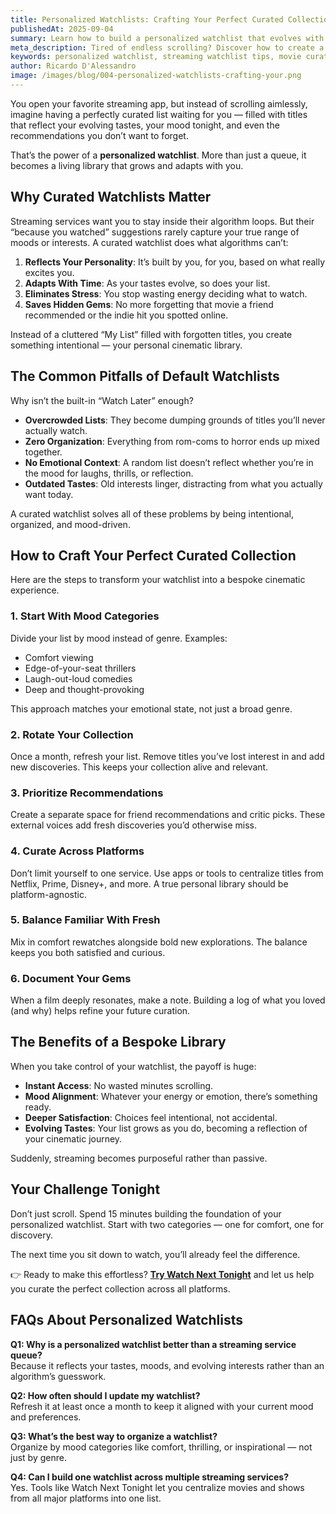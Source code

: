 ```yaml
---
title: Personalized Watchlists: Crafting Your Perfect Curated Collection for Any Mood
publishedAt: 2025-09-04
summary: Learn how to build a personalized watchlist that evolves with your tastes and mood, transforming your streaming habits into a bespoke cinematic library.
meta_description: Tired of endless scrolling? Discover how to create a personalized watchlist that reflects your evolving tastes and moods, like a custom-built streaming library.
keywords: personalized watchlist, streaming watchlist tips, movie curation, streaming recommendations, watchlist by mood, curated movie library
author: Ricardo D'Alessandro
image: /images/blog/004-personalized-watchlists-crafting-your.png
---
```


You open your favorite streaming app, but instead of scrolling aimlessly, imagine having a perfectly curated list waiting for you — filled with titles that reflect your evolving tastes, your mood tonight, and even the recommendations you don’t want to forget.  

That’s the power of a **personalized watchlist**. More than just a queue, it becomes a living library that grows and adapts with you.  


## Why Curated Watchlists Matter

Streaming services want you to stay inside their algorithm loops. But their “because you watched” suggestions rarely capture your true range of moods or interests. A curated watchlist does what algorithms can’t:  

1. **Reflects Your Personality**: It’s built by you, for you, based on what really excites you.  
2. **Adapts With Time**: As your tastes evolve, so does your list.  
3. **Eliminates Stress**: You stop wasting energy deciding what to watch.  
4. **Saves Hidden Gems**: No more forgetting that movie a friend recommended or the indie hit you spotted online.  

Instead of a cluttered “My List” filled with forgotten titles, you create something intentional — your personal cinematic library.  


## The Common Pitfalls of Default Watchlists

Why isn’t the built-in “Watch Later” enough?  

- **Overcrowded Lists**: They become dumping grounds of titles you’ll never actually watch.  
- **Zero Organization**: Everything from rom-coms to horror ends up mixed together.  
- **No Emotional Context**: A random list doesn’t reflect whether you’re in the mood for laughs, thrills, or reflection.  
- **Outdated Tastes**: Old interests linger, distracting from what you actually want today.  

A curated watchlist solves all of these problems by being intentional, organized, and mood-driven.  


## How to Craft Your Perfect Curated Collection

Here are the steps to transform your watchlist into a bespoke cinematic experience.  

### 1. Start With Mood Categories  
Divide your list by mood instead of genre. Examples:  
- Comfort viewing  
- Edge-of-your-seat thrillers  
- Laugh-out-loud comedies  
- Deep and thought-provoking  

This approach matches your emotional state, not just a broad genre.  

### 2. Rotate Your Collection  
Once a month, refresh your list. Remove titles you’ve lost interest in and add new discoveries. This keeps your collection alive and relevant.  

### 3. Prioritize Recommendations  
Create a separate space for friend recommendations and critic picks. These external voices add fresh discoveries you’d otherwise miss.  

### 4. Curate Across Platforms  
Don’t limit yourself to one service. Use apps or tools to centralize titles from Netflix, Prime, Disney+, and more. A true personal library should be platform-agnostic.  

### 5. Balance Familiar With Fresh  
Mix in comfort rewatches alongside bold new explorations. The balance keeps you both satisfied and curious.  

### 6. Document Your Gems  
When a film deeply resonates, make a note. Building a log of what you loved (and why) helps refine your future curation.  


## The Benefits of a Bespoke Library

When you take control of your watchlist, the payoff is huge:  

- **Instant Access**: No wasted minutes scrolling.  
- **Mood Alignment**: Whatever your energy or emotion, there’s something ready.  
- **Deeper Satisfaction**: Choices feel intentional, not accidental.  
- **Evolving Tastes**: Your list grows as you do, becoming a reflection of your cinematic journey.  

Suddenly, streaming becomes purposeful rather than passive.  


## Your Challenge Tonight

Don’t just scroll. Spend 15 minutes building the foundation of your personalized watchlist. Start with two categories — one for comfort, one for discovery.  

The next time you sit down to watch, you’ll already feel the difference.  

👉 Ready to make this effortless? **[Try Watch Next Tonight](https://watchnexttonight.com)** and let us help you curate the perfect collection across all platforms.  


## FAQs About Personalized Watchlists

**Q1: Why is a personalized watchlist better than a streaming service queue?**  
Because it reflects your tastes, moods, and evolving interests rather than an algorithm’s guesswork.  

**Q2: How often should I update my watchlist?**  
Refresh it at least once a month to keep it aligned with your current mood and preferences.  

**Q3: What’s the best way to organize a watchlist?**  
Organize by mood categories like comfort, thrilling, or inspirational — not just by genre.  

**Q4: Can I build one watchlist across multiple streaming services?**  
Yes. Tools like Watch Next Tonight let you centralize movies and shows from all major platforms into one list.  